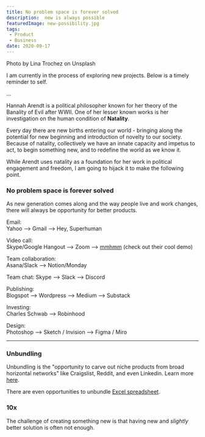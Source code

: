 ```yaml
---
title: No problem space is forever solved
description:  new is always possible
featuredImage: new-possibility.jpg
tags:
 - Product
 - Business 
date: 2020-09-17
---
```


<p style={{fontSize: "0.7em", fontStyle: "italic"}}>Photo by Lina Trochez on Unsplash</p>

I am currently in the process of exploring new projects. Below is a timely reminder to self.

...

Hannah Arendt is a political philosopher known for her theory of the Banality of Evil after WWII. One of her lesser known works is her investigation on the human condition of **Natality**. 

Every day there are new births entering our world - bringing along the potential for new beginning and introduction of novelty to our society. Because of natality, collectively we have an innate capacity and impetus to act, to begin something new, and to redefine the world as we know it.

While Arendt uses natality as a foundation for her work in political engagement and freedom, I am going to hijack it to make the following point.

### No problem space is forever solved

As new generation comes along and the way people live and work changes, there will always be opportunity for better products.

<Tweet tweetLink="alecstapp/status/1288524075267248129?s=21" />

Email:  
Yahoo --> Gmail --> Hey, Superhuman

Video call:  
Skype/Google Hangout --> Zoom --> <a href="https://www.youtube.com/watch?v=c8KhKBLoSMk&vl=en">mmhmm</a> (check out their cool demo)

Team collaboration:  
Asana/Slack --> Notion/Monday

Team chat:
Skype --> Slack --> Discord

Publishing:  
Blogspot --> Wordpress --> Medium --> Substack

Investing:  
Charles Schwab --> Robinhood

Design:  
Photoshop --> Sketch / Invision --> Figma / Miro

<hr />

### Unbundling

Unbundling is the "opportunity to carve out niche products from broad horizontal networks" like Craigslist, Reddit, and even Linkedin. Learn more <a href="https://latecheckout.substack.com/p/the-guide-to-unbundling-reddit">here</a>.

There are even opportunities to unbundle <a href="https://twitter.com/TheCoolestCool/status/1283226943589056514/photo/1">Excel spreadsheet</a>.

### 10x

The challenge of creating something new is that having new and *slightly* better solution is often not enough. 

<Tweet tweetLink="far33d/status/1286007884392742912?s=21" />





